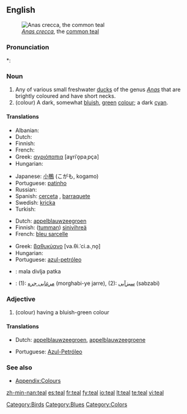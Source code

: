 {{wikipedia}}
==English==
[[Image:Sarcelleh 1.jpg|thumb|''[[Anas crecca]]'', the [[common teal]]]]

===Pronunciation===
*: {{rhymes|iːl}}

===Noun===
{{en-noun}}

# Any of various small freshwater [[duck]]s of the genus ''[[Anas]]'' that are brightly coloured and have short necks.
# (colour) A dark, somewhat [[bluish]], [[green]] [[color|colour]]; a dark [[cyan]].
#: {{colour panel|008888}}

====Translations====
{{trans-top|duck}}
* Albanian: {{t+|sq|bajukë|xs=Albanian}}
* Dutch: {{t+|nl|taling|m}}
* Finnish: {{t-|fi|tavi}}
* French: {{t+|fr|sarcelle|f}}
* Greek: [[αγριόπαπια]] [aɣriˈo̞paˌpça] {{f}}
* Hungarian: {{t-|hu|réce}}
{{trans-mid}}
* Japanese: [[小鴨]] (こがも, kogamo)
* Portuguese: [[patinho]] {{m}}
* Russian: {{t+|ru|чирок|m|tr=čirók|sc=Cyrl}}
* Spanish: [[cerceta]] {{f}}, [[barraquete]] {{m}}
* Swedish: [[kricka]] {{c}}
* Turkish: {{t+|tr|çakırkanat}}
{{trans-bottom}}

{{trans-top|colour}}
* Dutch: [[appelblauwzeegroen]] {{n}}
* Finnish: ([[tumma]]n) [[sinivihreä]]
* French: [[bleu sarcelle]]
{{trans-mid}}
* Greek: [[βαθυκύανο]] [va.θi.ˈci.a.ˌno̞] {{n}}
* Hungarian: {{t-|hu|kékeszöld}}
* Portuguese: [[azul-petróleo]]
{{trans-bottom}}

{{checktrans-top}}
* {{ttbc|Bosnian}}: mala divlja patka {{f}}
* {{ttbc|Persian}}: (1): [[مرغابی جره]] (morghabi-ye jarre), (2): [[سبزآبی]] (sabzabi)
{{checktrans-bottom}}

===Adjective===
{{en-adj|er|est}}

# (colour) having a bluish-green colour

====Translations====
{{trans-top|colour}}
* Dutch: [[appelblauwzeegroen]], [[appelblauwzeegroene]]
{{trans-mid}}
* Portuguese: [[Azul-Petróleo]]
{{trans-bottom}}

===See also===
* [[Appendix:Colours]]

[[Category:Birds]]
[[Category:Blues]]
[[Category:Colors]]

[[zh-min-nan:teal]]
[[es:teal]]
[[fr:teal]]
[[fy:teal]]
[[io:teal]]
[[lt:teal]]
[[te:teal]]
[[vi:teal]]